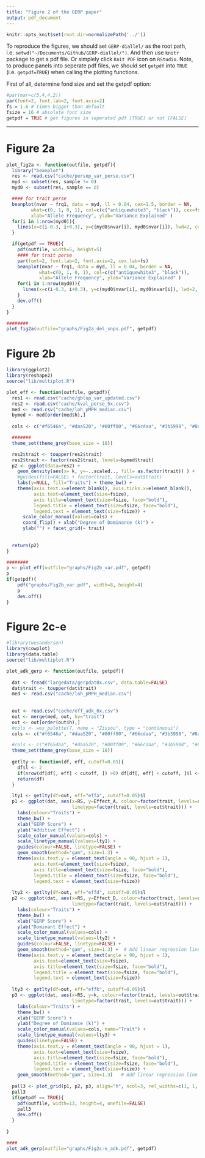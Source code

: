 ```yaml
---
title: "Figure 2 of the GERP paper"
output: pdf_document
---
```


```r
knitr::opts_knit$set(root.dir=normalizePath('../'))
```

To reproduce the figures, we should set `GERP-diallel/` as the root path, i.e. `setwd("~/Documents/Github/GERP-diallel/")`. And then use `knitr` package to get a pdf file. Or simplely click `Knit PDF` icon on `RStudio`. Note, to produce panels into seperate pdf files, we should set `getpdf` into `TRUE` (i.e. `getpdf=TRUE`) when calling the plotting functions.

First of all, determine fond size and set the getpdf option:
```r
#par(mar=c(5,4,4,2))
par(font=2, font.lab=2, font.axis=2)
fs = 1.6 # times bigger than default
fsize = 16 # absolute font size
getpdf = TRUE # get figures in seperated pdf [TRUE] or not [FALSE]
```

--------------------------

# Figure 2a
```r

plot_fig2a <- function(outfile, getpdf){
  library("beanplot")
  res <- read.csv("cache/persnp_var_perse.csv")
  myd <- subset(res, sample != 0)
  myd0 <- subset(res, sample == 0)

  #### for trait perse
  beanplot(nvar ~ frq1, data = myd, ll = 0.04, cex=1.5, border = NA,
         what=c(0, 1, 0, 1), col=c(c("antiquewhite3", "black")), cex=fs, 
         xlab="Allele Frequency", ylab="Variance Explained" )
  for(i in 1:nrow(myd0)){
    lines(x=c(i-0.3, i+0.3), y=c(myd0$nvar[i], myd0$nvar[i]), lwd=2, col="red")
  }

  if(getpdf == TRUE){
    pdf(outfile, width=5, height=5)
    #### for trait perse
    par(font=2, font.lab=2, font.axis=2, cex.lab=fs)
    beanplot(nvar ~ frq1, data = myd, ll = 0.04, border = NA,
            what=c(0, 1, 0, 1), col=c(c("antiquewhite3", "black")),
            xlab="Allele Frequency", ylab="Variance Explained" )
    for(i in 1:nrow(myd0)){
      lines(x=c(i-0.3, i+0.3), y=c(myd0$nvar[i], myd0$nvar[i]), lwd=2, col="red")
    }
    dev.off()
  }
}

########
plot_fig2a(outfile="graphs/Fig2a_del_snps.pdf", getpdf)
```


# Figure 2b

```r

library(ggplot2)
library(reshape2)
source("lib/multiplot.R")

plot_eff <- function(outfile, getpdf){
  res1 <- read.csv("cache/gblup_var_updated.csv")
  res2 <- read.csv("cache/kval_perse_5x.csv")
  med <- read.csv("cache/loh_pMPH_median.csv")
  bymed <- med[order(med$h),]
  
  cols <- c("#f6546a", "#daa520", "#00ff00", "#66cdaa", "#3b5998", "#8a2be2", "#ff00ff")

  #######
  theme_set(theme_grey(base_size = 18)) 

  res2$trait <- toupper(res2$trait)
  res2$trait <- factor(res2$trait, levels=bymed$trait)
  p2 <- ggplot(data=res2) +
    geom_density(aes(x= k, y=-..scaled.., fill= as.factor(trait)) ) +
    #guides(fill=FALSE) + factor(trait, levels=out$trait)
    labs(y=NULL, fill="Traits") + theme_bw() +
    theme(axis.text.x=element_blank(), axis.ticks.x=element_blank(),
          axis.text=element_text(size=fsize),
          axis.title=element_text(size=fsize, face="bold"),
          legend.title = element_text(size=fsize, face="bold"),
          legend.text = element_text(size=fsize)) +
      scale_color_manual(values=cols) +
      coord_flip() + xlab("Degree of Dominance (k)") + 
      ylab("") + facet_grid(~ trait)
  
  
  return(p2)
}

########
p <- plot_eff(outfile="graphs/Fig2b_var.pdf", getpdf)
p
if(getpdf){
    pdf("graphs/Fig2b_var.pdf", width=8, height=4)
    p
    dev.off()
}
```

# Figure 2c-e

```r

#library(wesanderson)
library(cowplot)
library(data.table)
source("lib/multiplot.R")

plot_adk_gerp <- function(outfile, getpdf){
  
  dat <- fread("largedata/gerpdat0x.csv", data.table=FALSE)
  dat$trait <- toupper(dat$trait)
  med <- read.csv("cache/loh_pMPH_median.csv")
  
  
  out <- read.csv("cache/eff_adk_0x.csv")
  out <- merge(med, out, by="trait")
  out <- out[order(out$h),]
  #cols <- wes_palette(7, name = "Zissou", type = "continuous")
  cols <- c("#f6546a", "#daa520", "#00ff00", "#66cdaa", "#3b5998", "#8a2be2", "#ff00ff")

  #cols <- c("#f6546a", "#daa520", "#00ff00", "#66cdaa", "#3b5998", "#8a2be2", "#ff00ff")
  theme_set(theme_grey(base_size = 18)) 
  
  getlty <- function(df, eff, cutoff=0.05){
    df$l <- 2
    if(nrow(df[df[, eff] < cutoff, ]) >0) df[df[, eff] < cutoff, ]$l <- 1
    return(df)
  }

  lty1 <- getlty(df=out, eff="effa", cutoff=0.05)$l
  p1 <- ggplot(dat, aes(x=RS, y=Effect_A, colour=factor(trait, levels=out$trait),
                        linetype=factor(trait, levels=out$trait))) +
    labs(colour="Traits") +
    theme_bw() +
    xlab("GERP Score") +
    ylab("Additive Effect") +
    scale_color_manual(values=cols) +
    scale_linetype_manual(values=lty1) +
    guides(colour=FALSE, linetype=FALSE) +
    geom_smooth(method="gam", size=1.3) +
    theme(axis.text.y = element_text(angle = 90, hjust = 1),
          axis.text=element_text(size=fsize),
          axis.title=element_text(size=fsize, face="bold"),
          legend.title = element_text(size=fsize, face="bold"),
          legend.text = element_text(size=fsize))
  
  lty2 <- getlty(df=out, eff="effd", cutoff=0.05)$l
  p2 <- ggplot(dat, aes(x=RS, y=Effect_D, colour=factor(trait, levels=out$trait),
                        linetype=factor(trait, levels=out$trait))) +
    labs(colour="Traits") +
    theme_bw() +
    xlab("GERP Score") +
    ylab("Dominant Effect") +
    scale_color_manual(values=cols) +
    scale_linetype_manual(values=lty2) +
    guides(colour=FALSE, linetype=FALSE) +
    geom_smooth(method="gam", size=1.3) +  # Add linear regression line 
    theme(axis.text.y = element_text(angle = 90, hjust = 1),
          axis.text=element_text(size=fsize),
          axis.title=element_text(size=fsize, face="bold"),
          legend.title = element_text(size=fsize, face="bold"),
          legend.text = element_text(size=fsize))
  
  lty3 <- getlty(df=out, eff="effk", cutoff=0.05)$l
  p3 <- ggplot(dat, aes(x=RS, y=k, colour=factor(trait, levels=out$trait),
                        linetype=factor(trait, levels=out$trait))) +
    labs(colour="Traits") +
    theme_bw() +
    xlab("GERP Score") +
    ylab("Degree of Domiance (k)") +
    scale_color_manual(values=cols, name="Trait") +
    scale_linetype_manual(values=lty3) +
    guides(linetype=FALSE) +
    theme(axis.text.y = element_text(angle = 90, hjust = 1),
          axis.text=element_text(size=fsize),
          axis.title=element_text(size=fsize, face="bold"),
          legend.title = element_text(size=fsize, face="bold"),
          legend.text = element_text(size=fsize)) +
    geom_smooth(method="gam", size=1.3)   # Add linear regression line 
  
  pall3 <- plot_grid(p1, p2, p3, align="h", ncol=3, rel_widths=c(1, 1, 1.2))
  pall3
  if(getpdf == TRUE){
    pdf(outfile, width=13, height=4, onefile=FALSE)
    pall3
    dev.off()
  }
  
}

####
plot_adk_gerp(outfile="graphs/Fig2c-e_adk.pdf", getpdf)

```


